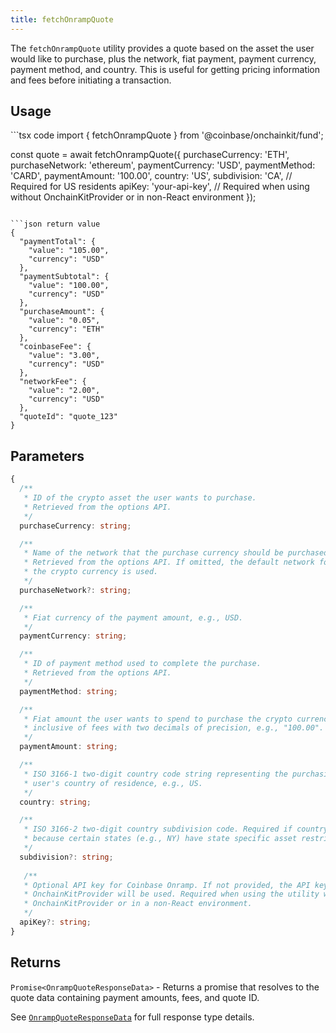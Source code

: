 ```yaml
---
title: fetchOnrampQuote
---
```



The `fetchOnrampQuote` utility provides a quote based on the asset the user would like to purchase, plus the network, fiat payment, payment currency, payment method, and country. This is useful for getting pricing information and fees before initiating a transaction.

## Usage

<CodeGroup>
```tsx code
import { fetchOnrampQuote } from '@coinbase/onchainkit/fund';

const quote = await fetchOnrampQuote({
  purchaseCurrency: 'ETH',
  purchaseNetwork: 'ethereum',
  paymentCurrency: 'USD',
  paymentMethod: 'CARD',
  paymentAmount: '100.00',
  country: 'US',
  subdivision: 'CA', // Required for US residents
  apiKey: 'your-api-key', // Required when using without OnchainKitProvider or in non-React environment
});
```

```json return value
{
  "paymentTotal": {
    "value": "105.00",
    "currency": "USD"
  },
  "paymentSubtotal": {
    "value": "100.00",
    "currency": "USD"
  },
  "purchaseAmount": {
    "value": "0.05",
    "currency": "ETH"
  },
  "coinbaseFee": {
    "value": "3.00",
    "currency": "USD"
  },
  "networkFee": {
    "value": "2.00",
    "currency": "USD"
  },
  "quoteId": "quote_123"
}
```
</CodeGroup>

## Parameters

```typescript
{
  /**
   * ID of the crypto asset the user wants to purchase.
   * Retrieved from the options API.
   */
  purchaseCurrency: string;

  /**
   * Name of the network that the purchase currency should be purchased on.
   * Retrieved from the options API. If omitted, the default network for
   * the crypto currency is used.
   */
  purchaseNetwork?: string;

  /**
   * Fiat currency of the payment amount, e.g., USD.
   */
  paymentCurrency: string;

  /**
   * ID of payment method used to complete the purchase.
   * Retrieved from the options API.
   */
  paymentMethod: string;

  /**
   * Fiat amount the user wants to spend to purchase the crypto currency,
   * inclusive of fees with two decimals of precision, e.g., "100.00".
   */
  paymentAmount: string;

  /**
   * ISO 3166-1 two-digit country code string representing the purchasing
   * user's country of residence, e.g., US.
   */
  country: string;

  /**
   * ISO 3166-2 two-digit country subdivision code. Required if country="US"
   * because certain states (e.g., NY) have state specific asset restrictions.
   */
  subdivision?: string;
  
   /**
   * Optional API key for Coinbase Onramp. If not provided, the API key from
   * OnchainKitProvider will be used. Required when using the utility without
   * OnchainKitProvider or in a non-React environment.
   */
  apiKey?: string;
}
```

## Returns

`Promise<OnrampQuoteResponseData>` - Returns a promise that resolves to the quote data containing payment amounts, fees, and quote ID.

See [`OnrampQuoteResponseData`](/onchainkit/fund/types#onrampquoteresponsedata) for full response type details.


